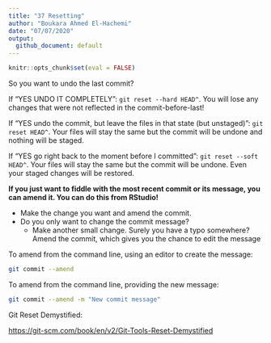 ```yaml
---
title: "37 Resetting"
author: "Boukara Ahmed El-Hachemi"
date: "07/07/2020"
output: 
  github_document: default
---
```


```r
knitr::opts_chunk$set(eval = FALSE)
```

So you want to undo the last commit?

If “YES UNDO IT COMPLETELY”: `git reset --hard HEAD^`. You will lose any changes that were not reflected in the commit-before-last!  

If “YES undo the commit, but leave the files in that state (but unstaged)”: `git reset HEAD^`. Your files will stay the same but the commit will be undone and nothing will be staged.  

If “YES go right back to the moment before I committed”: `git reset --soft HEAD^`. Your files will stay the same but the commit will be undone. Even your staged changes will be restored.   

**If you just want to fiddle with the most recent commit or its message, you can amend it. You can do this from RStudio!**

* Make the change you want and amend the commit.
* Do you only want to change the commit message?
  * Make another small change. Surely you have a typo somewhere? Amend the commit, which gives you the chance to edit the message   
  
To amend from the command line, using an editor to create the message:   

```bash
git commit --amend
```

To amend from the command line, providing the new message:

```bash
git commit --amend -m "New commit message"
```

Git Reset Demystified:

[https://git-scm.com/book/en/v2/Git-Tools-Reset-Demystified](https://git-scm.com/book/en/v2/Git-Tools-Reset-Demystified)